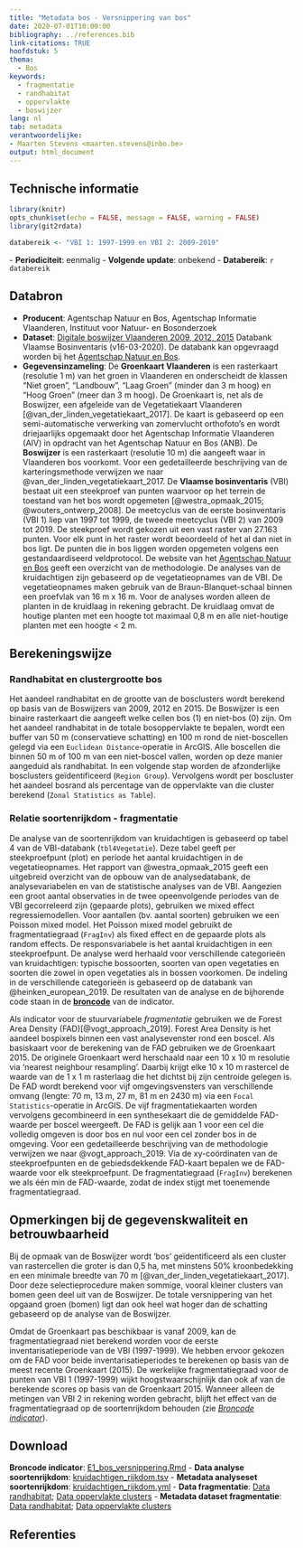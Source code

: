 ```yaml
---
title: "Metadata bos - Versnippering van bos"
date: 2020-07-01T10:00:00
bibliography: ../references.bib
link-citations: TRUE
hoofdstuk: 5
thema:
  - Bos
keywords:
  - fragmentatie
  - randhabitat
  - oppervlakte
  - boswijzer
lang: nl
tab: metadata
verantwoordelijke:
- Maarten Stevens <maarten.stevens@inbo.be>
output: html_document
---
```

## Technische informatie

```r
library(knitr)
opts_chunk$set(echo = FALSE, message = FALSE, warning = FALSE)
library(git2rdata)
```

```r
databereik <- "VBI 1: 1997-1999 en VBI 2: 2009-2019"
```
\- **Periodiciteit**: eenmalig
\- **Volgende update**: onbekend
\- **Databereik**: `r databereik`

## Databron

- **Producent**: Agentschap Natuur en Bos, Agentschap Informatie Vlaanderen, Instituut voor Natuur- en Bosonderzoek
- **Dataset**: [Digitale boswijzer Vlaanderen 2009, 2012, 2015](http://www.geopunt.be/catalogus/datasetfolder/42457086-8b2c-44b6-8232-daa65cfd486b)
Databank Vlaamse Bosinventaris (v16-03-2020). 
De databank kan opgevraagd worden bij het [Agentschap Natuur en Bos](https://www.natuurenbos.be/beleid-wetgeving/natuurbeheer/bosinventaris/contact).
- **Gegevensinzameling**: 
De **Groenkaart Vlaanderen** is een rasterkaart (resolutie 1 m) van het groen in Vlaanderen en onderscheidt de klassen “Niet groen”, “Landbouw”, “Laag Groen” (minder dan 3 m hoog) en “Hoog Groen” (meer dan 3 m hoog).
De Groenkaart is, net als de Boswijzer, een afgeleide van de Vegetatiekaart Vlaanderen [@van_der_linden_vegetatiekaart_2017].
De kaart is gebaseerd op een semi-automatische verwerking van zomervlucht orthofoto’s en wordt driejaarlijks opgemaakt door het Agentschap Informatie Vlaanderen (AIV) in opdracht van het Agentschap Natuur en Bos (ANB).
De **Boswijzer** is een rasterkaart (resolutie 10 m) die aangeeft waar in Vlaanderen bos voorkomt.
Voor een gedetailleerde beschrijving van de karteringsmethode verwijzen we naar @van_der_linden_vegetatiekaart_2017.
De **Vlaamse bosinventaris** (VBI) bestaat uit een steekproef van punten waarvoor op het terrein de toestand van het bos wordt opgemeten [@westra_opmaak_2015; @wouters_ontwerp_2008].
De meetcyclus van de eerste bosinventaris (VBI 1) liep van 1997 tot 1999, de tweede meetcyclus (VBI 2) van 2009 tot 2019.
De steekproef wordt gekozen uit een vast raster van 27.163 punten. 
Voor elk punt in het raster wordt beoordeeld of het al dan niet in bos ligt.
De punten die in bos liggen worden opgemeten volgens een gestandaardiseerd veldprotocol.
De website van het [Agentschap Natuur en Bos](https://www.natuurenbos.be/beleid-wetgeving/natuurbeheer/bosinventaris/hoe-gebeuren-de-metingen) geeft een overzicht van de methodologie.
De analyses van de kruidachtigen zijn gebaseerd op de vegetatieopnames van de VBI.
De vegetatieopnames maken gebruik van de Braun-Blanquet-schaal binnen een proefvlak van 16 m x 16 m.
Voor de analyses worden alleen de planten in de kruidlaag in rekening gebracht.
De kruidlaag omvat de houtige planten met een hoogte tot maximaal 0,8 m en alle niet-houtige planten met een hoogte < 2 m.

## Berekeningswijze

### Randhabitat en clustergrootte bos

Het aandeel randhabitat en de grootte van de bosclusters wordt berekend op basis van de Boswijzers van 2009, 2012 en 2015.
De Boswijzer is een binaire rasterkaart die aangeeft welke cellen bos (1) en niet-bos (0) zijn.
Om het aandeel randhabitat in de totale bosoppervlakte te bepalen, wordt een buffer van 50 m (conservatieve schatting) en 100 m rond de niet-boscellen gelegd via een `Euclidean Distance`-operatie in ArcGIS.
Alle boscellen die binnen 50 m of 100 m van een niet-boscel vallen, worden op deze manier aangeduid als randhabitat.
In een volgende stap worden de afzonderlijke bosclusters geïdentificeerd (`Region Group`). 
Vervolgens wordt per boscluster het aandeel bosrand als percentage van de oppervlakte van die cluster berekend (`Zonal Statistics as Table`). 

### Relatie soortenrijkdom - fragmentatie

De analyse van de soortenrijkdom van kruidachtigen is gebaseerd op tabel 4 van de VBI-databank (`tbl4Vegetatie`).
Deze tabel geeft per steekproefpunt (plot) en periode het aantal kruidachtigen in de vegetatieopnames.
Het rapport van @westra_opmaak_2015 geeft een uitgebreid overzicht van de opbouw van de  analysedatabank, de analysevariabelen en van de statistische analyses van de VBI. 
Aangezien een groot aantal observaties in de twee opeenvolgende periodes van de VBI gecorreleerd zijn (gepaarde plots), gebruiken we mixed effect regressiemodellen.
Voor aantallen (bv. aantal soorten) gebruiken we een Poisson mixed model.
Het Poisson mixed model gebruikt de fragmentatiegraad (`FragInv`) als fixed effect en de gepaarde plots als random effects.
De responsvariabele is het aantal kruidachtigen in een steekproefpunt.
De analyse werd herhaald voor verschillende categorieën van kruidachtigen: typische bossoorten, soorten van open vegetaties en soorten die zowel in open vegetaties als in bossen voorkomen.
De indeling in de verschillende categorieën is gebaseerd op de databank van @heinken_european_2019.
De resultaten van de analyse en de bijhorende code staan in de [**broncode**](../e1_bos_versnippering/e1_bos_versnippering.Rmd) van de indicator.

Als indicator voor de stuurvariabele *fragmentatie* gebruiken we de Forest Area Density (FAD)[@vogt_approach_2019]. 
Forest Area Density is het aandeel bospixels binnen een vast analysevenster rond een boscel.
Als basiskaart voor de berekening van de FAD gebruiken we de Groenkaart 2015.
De originele Groenkaart werd herschaald naar een 10 x 10 m resolutie via ‘nearest neighbour resampling’. 
Daarbij krijgt elke 10 x 10 m rastercel de waarde van de 1 x 1 m rasterlaag die het dichtst bij zijn centroide gelegen is. De FAD wordt berekend voor vijf omgevingsvensters van verschillende omvang (lengte: 70 m, 13 m, 27 m, 81 m en 2430 m) via een `Focal Statistics`-operatie in ArcGIS. 
De vijf fragmentatiekaarten worden vervolgens gecombineerd in een synthesekaart die de gemiddelde FAD-waarde per boscel weergeeft. 
De FAD is gelijk aan 1 voor een cel die volledig omgeven is door bos en nul voor een cel zonder bos in de omgeving. 
Voor een gedetailleerde beschrijving van de methodologie verwijzen we naar @vogt_approach_2019. 
Via de xy-coördinaten van de steekproefpunten en de gebiedsdekkende FAD-kaart bepalen we de FAD-waarde voor elk steekproefpunt. 
De fragmentatiegraad (`FragInv`) berekenen we als één min de FAD-waarde, zodat de index stijgt met toenemende fragmentatiegraad.

## Opmerkingen bij de gegevenskwaliteit en betrouwbaarheid

Bij de opmaak van de Boswijzer wordt 'bos' geïdentificeerd als een cluster van rastercellen die groter is dan 0,5 ha, met minstens 50% kroonbedekking en een minimale breedte van 70 m [@van_der_linden_vegetatiekaart_2017].
Door deze selectieprocedure maken sommige, vooral kleiner clusters van bomen geen deel uit van de Boswijzer.
De totale versnippering van het opgaand groen (bomen) ligt dan ook heel wat hoger dan de schatting gebaseerd op de analyse van de Boswijzer.

Omdat de Groenkaart pas beschikbaar is vanaf 2009, kan de fragmentatiegraad niet berekend worden voor de eerste inventarisatieperiode van de VBI (1997-1999).
We hebben ervoor gekozen om de FAD voor beide inventarisatieperiodes te berekenen op basis van de meest recente Groenkaart (2015).
De werkelijke fragmentatiegraad voor de punten van VBI 1 (1997-1999) wijkt hoogstwaarschijnlijk dan ook af van de berekende scores op basis van de Groenkaart 2015.
Wanneer alleen de metingen van VBI 2 in rekening worden gebracht, blijft het effect van de fragmentatiegraad op de soortenrijkdom behouden (zie [*Broncode indicator*](../e1_bos_versnippering/e1_bos_versnippering.Rmd)).

## Download

**Broncode indicator**: [E1_bos_versnippering.Rmd](../e1_bos_versnippering/e1_bos_versnippering.Rmd)
- **Data analyse soortenrijkdom**: [kruidachtigen_rijkdom.tsv](../e1_bos_versnippering/kruidachtigen_rijkdom.tsv)
- **Metadata analyseset soortenrijkdom**: [kruidachtigen_rijkdom.yml](../e1_bos_versnippering/kruidachtigen_rijkdom.yml)
- **Data fragmentatie**: [Data randhabitat](../e1_bos_versnippering/randenoppervlakte_bw.tsv); [Data oppervlakte clusters](../e1_bos_versnippering/randenoppervlakte_bw100m.tsv)
- **Metadata dataset fragmentatie**: [Data randhabitat](../e1_bos_versnippering/randenoppervlakte_bw.yml); [Data oppervlakte clusters](../e1_bos_versnippering/randenoppervlakte_bw100m.yml)

## Referenties
